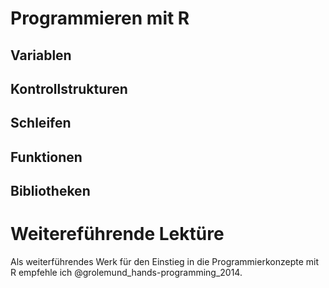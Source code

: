 # Programmieren mit R

## Variablen

## Kontrollstrukturen

## Schleifen

## Funktionen

## Bibliotheken

# Weitereführende Lektüre

Als weiterführendes Werk für den Einstieg in die Programmierkonzepte mit R empfehle ich @grolemund_hands-programming_2014.
